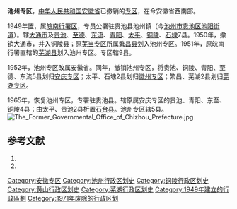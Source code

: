 '''池州专区'''，[[中华人民共和国|中华人民共和国]][[安徽省|安徽省]]已撤销的[[专区|专区]]，在今安徽省西南部。
{{Infobox Former Subdivision
|native_name               =简称：池州 
|conventional_long_name    = 池州专区<br>{{small|（1949-1952，1965-1971）}}<hr>池州地区<br>{{small|（1971-1980，1988-2000)}}<hr>安庆行署池州办事处<br>{{small|（1980-1988)}}
|common_name               = 池州
|subdivision               = [[专区|专区]]（1949-1952，1965-1971）<hr>[[地区行政公署|地区]](1971-1980,1988-2000)<hr>[[安徽省|安徽省]][[安庆地区|安庆地区]]代管(1953-1965,1980-1988)
|nation                    = {{PRC}}
|year_start                = 1949年
|event_start               = 成立时间
|year_end                  = 2000年
|event_end                 = 撤销时间
|p1                        = 安徽省 (中华民国)
|flag_p1                   = Flag of the Republic of China.svg
|s1                        = 池州市
|flag_s1                   = Flag of the People's Republic of China.svg
|image_map                 =Location of Chizhou Prefecture within Anhui (China).png 
|image_map_caption         = 池州地区（1988-2000）在安徽省的位置
|capital                   = [[贵池县|贵池县]]（1949-1988）<br>[[贵池市|贵池市]]（1988-2000）
|stat_year1                = 
|stat_area1                = 
|stat_pop1                 = 
|today                     = [[池州市|池州市]]
}}

1949年置，属[[皖南行署区|皖南行署区]]，专员公署驻贵池县池州镇（今[[池州市|池州市]][[贵池区|贵池区]][[池阳街道|池阳街道]]）。辖[[大通市|大通市]]及[[贵池县|贵池]]、[[至德县|至德]]、[[东流县|东流]]、[[青阳县|青阳]]、[[太平县_(天宝)|太平]]、[[铜陵县|铜陵]]、[[石埭县|石埭]]7县。1950年，撤销大通市，并入铜陵县；原[[芜当专区|芜当专区]]所属[[繁昌县|繁昌县]]划入池州专区。1951年，原皖南行署直辖的[[芜湖县|芜湖县]]划入池州专区。专区辖9县。

1952年，池州专区改属安徽省。同年，撤销池州专区，将贵池、铜陵、青阳、至德、东流5县划归[[安庆专区|安庆专区]]；太平、石埭2县划归[[徽州专区|徽州专区]]；繁昌、芜湖2县划归[[芜湖专区|芜湖专区]]。 

1965年，恢复池州专区，专署驻贵池县。辖原属安庆专区的贵池、青阳、东至、铜陵4县；由太平、贵池2县析置[[石台县|石台县]]。池州专区辖5县。
[[File:The_Former_Governmental_Office_of_Chizhou_Prefecture.jpg|thumb]]

== 参考文献 ==
# {{Cite book | author = 戴均良等 | title = 《中国古今地名大词典》 | location = 上海 | publisher = 上海辞书出版社 | date = 2005 | language = zh-hans }}
# {{Cite book | author = 史为乐 | title = 《中华人民共和国政区沿革（1949-2002）》 | location = 北京 | publisher = 人民出版社 | date = 2006 | language = zh-hans }}
{{安徽省历史二级政区|nocat}}
[[Category:安徽专区|Category:安徽专区]]
[[Category:池州行政区划史|Category:池州行政区划史]]
[[Category:铜陵行政区划史|Category:铜陵行政区划史]]
[[Category:黄山行政区划史|Category:黄山行政区划史]]
[[Category:芜湖行政区划史|Category:芜湖行政区划史]]
[[Category:1949年建立的行政區劃|Category:1949年建立的行政區劃]]
[[Category:1971年废除的行政区划|Category:1971年废除的行政区划]]